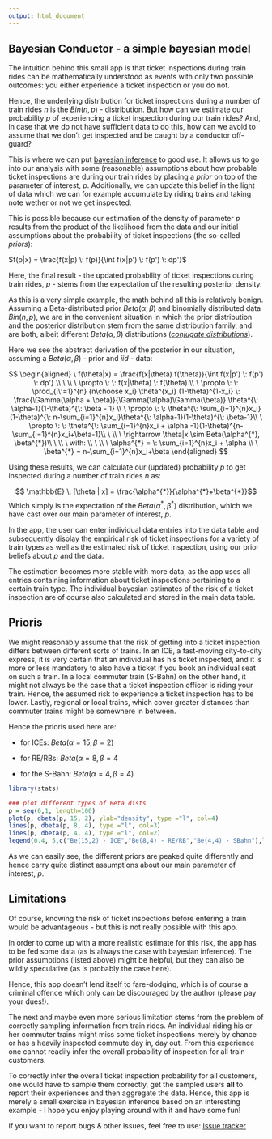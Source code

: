 ```yaml
---
output: html_document
---
```


## Bayesian Conductor - a simple bayesian model

The intuition behind this small app is that ticket inspections during train 
rides can be mathematically understood as events with only two possible 
outcomes: you either experience a ticket inspection or you do not. 

Hence, the underlying distribution for ticket inspections during a 
number of train rides $n$ is the $Bin(n,p)$ - distribution. But how can 
we estimate our probability $p$ of experiencing a ticket inspection 
during our train rides? And, in case that we do not have 
sufficient data to do this, how can we avoid to assume that we
don't get inspected and be caught by a conductor off-guard? 

This is where we can put [bayesian inference](https://en.wikipedia.org/wiki/Bayesian_inference) to good use. It allows us
to go into our analysis with some (reasonable) assumptions about how
probable ticket inspections are during our train rides by placing a 
*prior* on top of the parameter of interest, $p$. Additionally, 
we can update this belief in the light of data which we can for 
example accumulate by riding trains and taking note wether or not 
we get inspected. 

This is possible because our estimation of the density of parameter $p$ results 
from the product of the likelihood from the data and our initial 
assumptions about the probability of ticket inspections (the so-called *priors*):

$f(p|x) = \frac{f(x|p) \: f(p)}{\int f(x|p') \: f(p') \: dp'}$


Here, the final result - the updated probability of 
ticket inspections during train rides, $p$ - stems from the expectation of the 
resulting posterior density.

As this is a very simple example, the math behind all this is relatively
benign. Assuming a Beta-distributed prior $Beta(\alpha, \beta)$ and
binomially distributed data $Bin(n,p)$, we are in the convenient situation in which the
prior distribution and the posterior distribution stem from the same
distribution family, and are both, albeit different $Beta(\alpha, \beta)$ 
distributions ([*conjugate distributions*](https://en.wikipedia.org/wiki/Conjugate_prior)).

Here we see the abstract derivation of the posterior in our situation, 
assuming a $Beta(\alpha, \beta)$ - prior and $iid$ - data:



$$ 
\begin{aligned}
\ f(\theta|x) = \frac{f(x|\theta) f(\theta)}{\int f(x|p') \: f(p') \: dp'} \\
\ \\
\ \propto \: \: f(x|\theta) \: f(\theta) \\
\ \propto \: \:   \prod_{i\:=1}^{n} {n\choose x_i} \theta^{x_i} (1-\theta)^{1-x_i} \: \frac{\Gamma(\alpha + \beta)}{\Gamma(\alpha)\Gamma(\beta)} \theta^{\: \alpha-1}(1-\theta)^{\: \beta - 1} \\
\ \propto \: \: \theta^{\: \sum_{i=1}^{n}x_i}(1-\theta)^{\: n-\sum_{i=1}^{n}x_i}\theta^{\: \alpha-1}(1-\theta)^{\: \beta-1}\\
\ \propto \: \: \theta^{\: \sum_{i=1}^{n}x_i + \alpha -1}(1-\theta)^{n-\sum_{i=1}^{n}x_i+\beta-1}\\
\ \\
\ \rightarrow \theta|x \sim Beta(\alpha^{*}, \beta^{*})\\
\ \\
\ with: \\
\ \\
\ \alpha^{*} = \: \sum_{i=1}^{n}x_i + \alpha \\
\ \beta^{*}  = n-\sum_{i=1}^{n}x_i+\beta
\end{aligned}
$$

Using these results, we can calculate our (updated) probability $p$ to get inspected
during a number of train rides $n$ as:

$$ \mathbb{E} \: [\theta | x] = \frac{\alpha^{*}}{\alpha^{*}+\beta^{*}}$$
Which simply is the expectation of the $Beta(\alpha^{*}, \beta^{*})$ distribution,
which we have cast over our main parameter of interest, $p$.

In the app, the user can enter individual data entries into the data table
and subsequently display the empirical risk of ticket inspections for a variety
of train types as well as the estimated risk of ticket inspection, using our
prior beliefs about $p$ and the data. 

The estimation becomes more stable with more data, as the app uses all entries
containing information about ticket inspections pertaining to a certain train type.
The individual bayesian estimates of the risk of a ticket inspection are of 
course also calculated and stored in the main data table.

## Prioris

We might reasonably assume that the risk of getting into a ticket inspection
differs between different sorts of trains. In an ICE, a fast-moving city-to-city
express, it is very certain that an individual has his ticket inspected, and
it is more or less mandatory to also have a ticket if you book an individual seat
on such a train. In a local commuter train (S-Bahn) on the other hand, it might
not always be the case that a ticket inspection officer is riding your train. 
Hence, the assumed risk to experience a ticket inspection has to be lower. 
Lastly, regional or local trains, which cover greater distances than commuter trains
might be somewhere in between. 

Hence the prioris used here are:

- for ICEs: $Beta(\alpha=15, \beta=2)$

- for RE/RBs: $Beta(\alpha = 8, \beta = 4$

- for the S-Bahn: $Beta(\alpha = 4, \beta = 4)$

```r
library(stats)

### plot different types of Beta dists
p = seq(0,1, length=100)
plot(p, dbeta(p, 15, 2), ylab="density", type ="l", col=4)
lines(p, dbeta(p, 8, 4), type ="l", col=3)
lines(p, dbeta(p, 4, 4), type ="l", col=2)
legend(0.4, 5,c("Be(15,2) - ICE","Be(8,4) - RE/RB","Be(4,4) - SBahn"),lty=c(1,1),col=c(4,3))
```

As we can easily see, the different priors are peaked quite differently and
hence carry quite distinct assumptions about our main parameter of interest,
$p$.

## Limitations

Of course, knowing the risk of ticket inspections before entering a train
would be advantageous - but this is not really possible with this app. 

In order to come up with a more realistic estimate for this risk, the app
has to be fed some data (as is always the case with bayesian inference). The 
prior assumptions (listed above) might be helpful, but they can also be wildly
speculative (as is probably the case here).

Hence, this app doesn't lend itself to fare-dodging, which is of course a
criminal offence which only can be discouraged by the author (please pay
your dues!).

The next and maybe even more serious limitation stems from the problem 
of correctly sampling information from train rides. An individual riding
his or her commuter trains might miss some ticket inspections merely by chance
or has a heavily inspected commute day in, day out. From this experience
one cannot readily infer the overall probability of inspection for all train
customers. 

To correctly infer the overall ticket inspection probability for all customers,
one would have to sample them correctly, get the sampled users **all** to
report their experiences and then aggregate the data. Hence, this app 
is merely a small exercise in bayesian inference based on an interesting
example - I hope you enjoy playing around with it and have some fun!

If you want to report bugs & other issues, feel free to use: [Issue tracker](https://github.com/mxli417/Bayesian_Conductor/issues)

